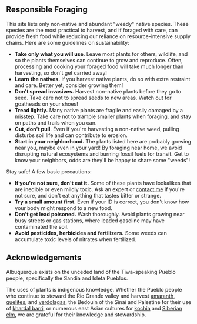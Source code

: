 ## Responsible Foraging

This site lists only non-native and abundant "weedy" native species. These species are the most practical to harvest, and if foraged with care, can provide fresh food while reducing our reliance on resource-intensive supply chains. Here are some guidelines on sustainability:

- **Take only what you will use**. Leave most plants for others, wildlife, and so the plants themselves can continue to grow and reproduce. Often, processing and cooking your foraged food will take much longer than harvesting, so don't get carried away!
- **Learn the natives.** If you harvest native plants, do so with extra restraint and care. Better yet, consider growing them!
- **Don't spread invasives.** Harvest non-native plants before they go to seed. Take care not to spread seeds to new areas. Watch out for goatheads on your shoes!
- **Tread lightly.** Many native plants are fragile and easily damaged by a misstep. Take care not to trample smaller plants when foraging, and stay on paths and trails when you can.
- **Cut, don't pull**. Even if you're harvesting a non-native weed, pulling disturbs soil life and can contribute to erosion.
- **Start in your neighborhood.** The plants listed here are probably growing near you, maybe even in your yard! By foraging near home, we avoid disrupting natural ecosystems and burning fossil fuels for transit. Get to know your neighbors, odds are they'll be happy to share some "weeds"!

Stay safe! A few basic precautions:

- **If you're not sure, don't eat it.** Some of these plants have lookalikes that are inedible or even mildly toxic. Ask an expert or [contact me](about) if you're not sure, and don't eat anything that tastes bitter or strange.
- **Try a small amount first.** Even if your ID is correct, you don't know how your body might respond to a new food.
- **Don't get lead poisoned.** Wash thoroughly. Avoid plants growing near busy streets or gas stations, where leaded gasoline may have contaminated the soil.
- **Avoid pesticides, herbicides and fertilizers.** Some weeds can accumulate toxic levels of nitrates when fertilized.

## Acknowledgements

Albuquerque exists on the unceded land of the Tiwa-speaking Pueblo people, specifically the Sandia and Isleta Pueblos.

The uses of plants is indigenous knowledge. Whether the Pueblo people who continue to steward the Rio Grande valley and harvest [amaranth](/plant/amaranthus), [quelites](/plant/chenopodium), and [verdolagas](plant/portulaca), the Bedouin of the Sinai and Palestine for their use of [khardal barri](plant/sisybrium), or numerous east Asian cultures for [kochia](/plant/bassia) and [Siberian elm](/plant/ulmus), we are grateful for their knowledge and stewardship.
